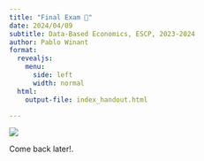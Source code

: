 ```yaml
---
title: "Final Exam 🤞"
date: 2024/04/09
subtitle: Data-Based Economics, ESCP, 2023-2024
author: Pablo Winant
format:
  revealjs:
    menu:
      side: left
      width: normal
  html:
    output-file: index_handout.html

---
```


![](wip.png)

Come back later!.
